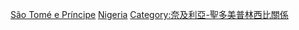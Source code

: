 [[Category:奈及利亞邊界|São Tomé e Príncipe]]
[[Category:聖多美普林西比邊界|Nigeria]]
[[Category:奈及利亞-聖多美普林西比關係|Category:奈及利亞-聖多美普林西比關係]]